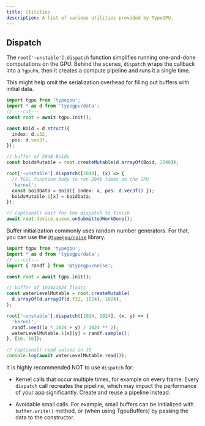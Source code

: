 ```yaml
---
title: Utilities
description: A list of various utilities provided by TypeGPU.
---
```


## Dispatch

The `root['~unstable'].dispatch` function simplifies running one-and-done computations on the GPU. 
Behind the scenes, `dispatch` wraps the callback into a `TgpuFn`, then it creates a compute pipeline and runs it a single time.

This might help omit the serialization overhead for filling out buffers with initial data.

```ts twoslash
import tgpu from 'typegpu';
import * as d from 'typegpu/data';
// ---cut---
const root = await tgpu.init();

const Boid = d.struct({
  index: d.u32,
  pos: d.vec3f,
});

// buffer of 2048 Boids
const boidsMutable = root.createMutable(d.arrayOf(Boid, 2048));

root['~unstable'].dispatch([2048], (x) => {
  // TGSL function body to run 2048 times on the GPU
  'kernel';
  const boidData = Boid({ index: x, pos: d.vec3f() });
  boidsMutable.$[x] = boidData;
});

// (optional) wait for the dispatch to finish
await root.device.queue.onSubmittedWorkDone();
```

Buffer initialization commonly uses random number generators. 
For that, you can use the [`@typegpu/noise`](TypeGPU/ecosystem/typegpu-noise) library.

```ts twoslash
import tgpu from 'typegpu';
import * as d from 'typegpu/data';
// ---cut---
import { randf } from '@typegpu/noise';

const root = await tgpu.init();

// buffer of 1024x1024 floats
const waterLevelMutable = root.createMutable(
  d.arrayOf(d.arrayOf(d.f32, 1024), 1024),
);

root['~unstable'].dispatch([1024, 1024], (x, y) => {
  'kernel';
  randf.seed((x * 1024 + y) / 1024 ** 2);
  waterLevelMutable.$[x][y] = randf.sample();
}, [16, 16]);

// (optional) read values in JS
console.log(await waterLevelMutable.read());
```

It is highly recommended NOT to use `dispatch` for:

- Kernel calls that occur multiple times, for example on every frame. Every
  `dispatch` call recreates the pipeline, which may impact the performance of
  your app significantly. Create and reuse a pipeline instead.

- Avoidable small calls. For example, small buffers can be initialized with
  `buffer.write()` method, or (when using TgpuBuffers) by passing the data to
  the constructor.

